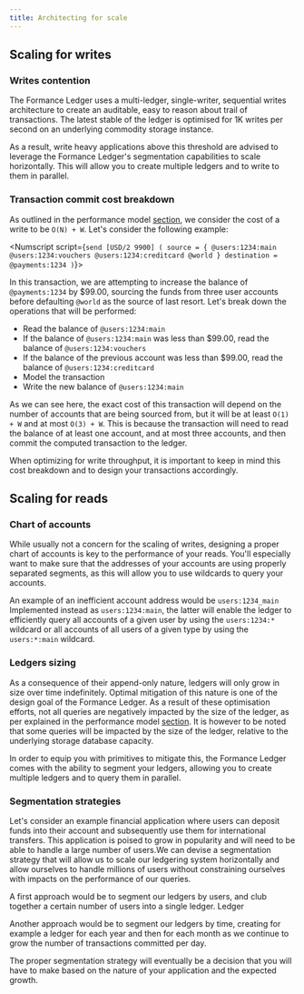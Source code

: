 ```yaml
---
title: Architecting for scale
---
```


## Scaling for writes

### Writes contention

The Formance Ledger uses a multi-ledger, single-writer, sequential writes architecture to create an auditable, easy to reason about trail of transactions. The latest stable of the ledger is optimised for 1K writes per second on an underlying commodity storage instance.

As a result, write heavy applications above this threshold are advised to leverage the Formance Ledger's segmentation capabilities to scale horizontally. This will allow you to create multiple ledgers and to write to them in parallel.

### Transaction commit cost breakdown

As outlined in the performance model [section](/ledger/reference/performance), we consider the cost of a write to be `O(N) + W`. Let's consider the following example:

<Numscript script={`send [USD/2 9900] (
  source = {
    @users:1234:main
    @users:1234:vouchers
    @users:1234:creditcard
    @world
  }
  destination = @payments:1234
)`}></Numscript>

In this transaction, we are attempting to increase the balance of `@payments:1234` by $99.00, sourcing the funds from three user accounts before defaulting `@world` as the source of last resort. Let's break down the operations that will be performed:
* Read the balance of `@users:1234:main`
* If the balance of `@users:1234:main` was less than $99.00, read the balance of `@users:1234:vouchers`
* If the balance of the previous account was less than $99.00, read the balance of `@users:1234:creditcard`
* Model the transaction
* Write the new balance of `@users:1234:main`

As we can see here, the exact cost of this transaction will depend on the number of accounts that are being sourced from, but it will be at least `O(1) + W` and at most `O(3) + W`. This is because the transaction will need to read the balance of at least one account, and at most three accounts, and then commit the computed transaction to the ledger.

When optimizing for write throughput, it is important to keep in mind this cost breakdown and to design your transactions accordingly.


<!-- The exact cost of this transaction will depend on the number of accounts that are being sourced from, but it will be at least `O(1) + W` and at most `O(3) + W`. This is because the transaction will need to read the balance of each of the three accounts, and then write the new balance to the destination account. -->


<!-- * Accounts contention -->

## Scaling for reads

### Chart of accounts

While usually not a concern for the scaling of writes, designing a proper chart of accounts is key to the performance of your reads. You'll especially want to make sure that the addresses of your accounts are using properly separated segments, as this will allow you to use wildcards to query your accounts.

An example of an inefficient account address would be `users:1234_main`
Implemented instead as `users:1234:main`, the latter will enable the ledger to efficiently query all accounts of a given user by using the `users:1234:*` wildcard or all accounts of all users of a given type by using the `users:*:main` wildcard.

### Ledgers sizing

As a consequence of their append-only nature, ledgers will only grow in size over time indefinitely. Optimal mitigation of this nature is one of the design goal of the Formance Ledger. As a result of these optimisation efforts, not all queries are negatively impacted by the size of the ledger, as per explained in the performance model [section](/ledger/reference/performance). It is however to be noted that some queries will be impacted by the size of the ledger, relative to the underlying storage database capacity.

In order to equip you with primitives to mitigate this, the Formance Ledger comes with the ability to segment your ledgers, allowing you to create multiple ledgers and to query them in parallel.

### Segmentation strategies

Let's consider an example financial application where users can deposit funds into their account and subsequently use them for international transfers. This application is poised to grow in popularity and will need to be able to handle a large number of users.We can devise a segmentation strategy that will allow us to scale our ledgering system horizontally and allow ourselves to handle millions of users without constraining ourselves with impacts on the performance of our queries.

A first approach would be to segment our ledgers by users, and club together a certain number of users into a single ledger. Ledger 

Another approach would be to segment our ledgers by time, creating for example a ledger for each year and then for each month as we continue to grow the number of transactions committed per day.

The proper segmentation strategy will eventually be a decision that you will have to make based on the nature of your application and the expected growth.